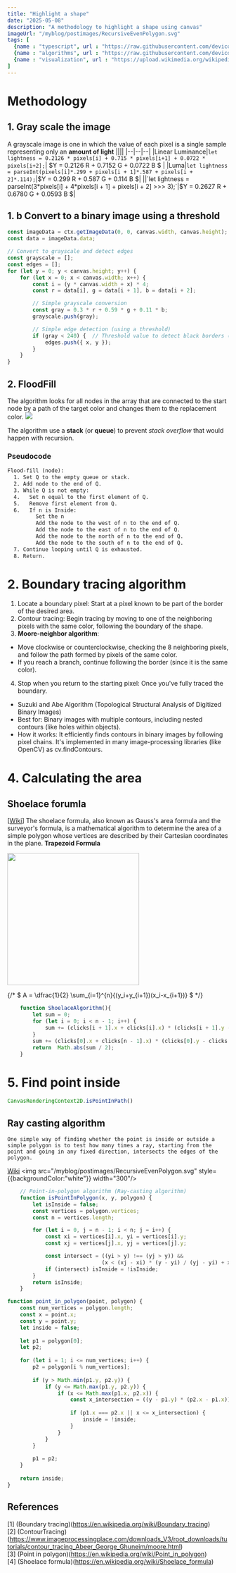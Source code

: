 ```yaml
---
title: "Highlight a shape"
date: "2025-05-08"
description: "A methodology to highlight a shape using canvas"
imageUrl: "/myblog/postimages/RecursiveEvenPolygon.svg"
tags: [
  {name : "typescript", url : "https://raw.githubusercontent.com/devicons/devicon/master/icons/postgresql/postgresql-original-wordmark.svg"},
  {name : "algorithms", url : "https://raw.githubusercontent.com/devicons/devicon/master/icons/react/react-original-wordmark.svg"},
  {name : "visualization", url : "https://upload.wikimedia.org/wikipedia/commons/c/c3/Python-logo-notext.svg"}
]
---
```


# Methodology
## 1. Gray scale the image
A grayscale image is one in which the value of each pixel is a single sample representing only an **amount of light**
||||
|--|--|--|
|Linear Luminance|`let lightness = 0.2126 * pixels[i] + 0.715 * pixels[i+1] + 0.0722 * pixels[i+2];`| $Y = 0.2126 R + 0.7152 G + 0.0722 B $ |
|Luma|`let lightness = parseInt(pixels[i]*.299 + pixels[i + 1]*.587 + pixels[i + 2]*.114);`|$Y = 0.299 R + 0.587 G + 0.114 B $|
||`let lightness = parseInt(3*pixels[i] + 4*pixels[i + 1] + pixels[i + 2] >>> 3);`|$Y = 0.2627 R + 0.6780 G + 0.0593 B $|

## 1. b Convert to a binary image using a threshold
```js
const imageData = ctx.getImageData(0, 0, canvas.width, canvas.height);
const data = imageData.data;

// Convert to grayscale and detect edges
const grayscale = [];
const edges = [];
for (let y = 0; y < canvas.height; y++) {
    for (let x = 0; x < canvas.width; x++) {
        const i = (y * canvas.width + x) * 4;
        const r = data[i], g = data[i + 1], b = data[i + 2];

        // Simple grayscale conversion
        const gray = 0.3 * r + 0.59 * g + 0.11 * b;
        grayscale.push(gray);

        // Simple edge detection (using a threshold)
        if (gray < 240) {  // Threshold value to detect black borders (128 Default)
            edges.push({ x, y });
        }
    }
}
```
## 2. FloodFill
The algorithm looks for all nodes in the array that are connected to the start node by a path of the target color and changes them to the replacement color.
<img src="/myblog/postimages/Recursive_Flood_Fill_4_(aka).gif"/>

The algorithm use a  **stack** (or **queue**) to prevent *stack overflow* that would happen with recursion.
### Pseudocode
```txt
Flood-fill (node):
  1. Set Q to the empty queue or stack.
  2. Add node to the end of Q.
  3. While Q is not empty:
  4.   Set n equal to the first element of Q.
  5.   Remove first element from Q.
  6.   If n is Inside:
         Set the n
         Add the node to the west of n to the end of Q.
         Add the node to the east of n to the end of Q.
         Add the node to the north of n to the end of Q.
         Add the node to the south of n to the end of Q.
  7. Continue looping until Q is exhausted.
  8. Return.
  ```
# 2. Boundary tracing algorithm
1. Locate a boundary pixel: Start at a pixel known to be part of the border of the desired area.
2. Contour tracing: Begin tracing by moving to one of the neighboring pixels with the same color, following the boundary of the shape.
3. **Moore-neighbor algorithm**:
- Move clockwise or counterclockwise, checking the 8 neighboring pixels, and follow the path formed by pixels of the same color.
- If you reach a branch, continue following the border (since it is the same color).
4. Stop when you return to the starting pixel: Once you've fully traced the boundary.

- Suzuki and Abe Algorithm (Topological Structural Analysis of Digitized Binary Images)
- Best for: Binary images with multiple contours, including nested contours (like holes within objects).
- How it works: It efficiently finds contours in binary images by following pixel chains. It's implemented in many image-processing libraries (like OpenCV) as cv.findContours.

# 4. Calculating the area
## Shoelace forumla

[[Wiki](https://en.wikipedia.org/wiki/Shoelace_formula)] The shoelace formula, also known as Gauss's area formula and the surveyor's formula, is a mathematical algorithm to determine the area of a simple polygon whose vertices are described by their Cartesian coordinates in the plane.
**Trapezoid Formula**


<div style={{display:"flex", gap:"3rem"}}>
<img src="/myblog/postimages/Trapez-formel-prinz.svg.png" style={{backgroundColor:"white"}} width="300"/>
<div>

{/* $ A = \dfrac{1}{2} \sum_{i=1}^{n}{(y_i+y_{i+1})(x_i-x_{i+1})} $ */}


```js
    function ShoelaceAlgorithm(){
        let sum = 0;
        for (let i = 0; i < n - 1; i++) {
            sum += (clicks[i + 1].x + clicks[i].x) * (clicks[i + 1].y - clicks[i].y)
        }
        sum += (clicks[0].x + clicks[n - 1].x) * (clicks[0].y - clicks[n - 1].y)
        return  Math.abs(sum / 2);
    }
```
</div></div>

# 5. Find point inside
```js 
CanvasRenderingContext2D.isPointInPath()
```
## Ray casting algorithm
    One simple way of finding whether the point is inside or outside a simple polygon is to test how many times a ray, starting from the point and going in any fixed direction, intersects the edges of the polygon. 
[Wiki](https://en.wikipedia.org/wiki/Point_in_polygon)
<img src="/myblog/postimages/RecursiveEvenPolygon.svg" style={{backgroundColor:"white"}} width="300"/>
```js
    // Point-in-polygon algorithm (Ray-casting algorithm)
    function isPointInPolygon(x, y, polygon) {
        let isInside = false;
        const vertices = polygon.vertices;
        const n = vertices.length;

        for (let i = 0, j = n - 1; i < n; j = i++) {
            const xi = vertices[i].x, yi = vertices[i].y;
            const xj = vertices[j].x, yj = vertices[j].y;

            const intersect = ((yi > y) !== (yj > y)) &&
                              (x < (xj - xi) * (y - yi) / (yj - yi) + xi);
            if (intersect) isInside = !isInside;
        }
        return isInside;
    }
```
```js
function point_in_polygon(point, polygon) {
    const num_vertices = polygon.length;
    const x = point.x;
    const y = point.y;
    let inside = false;
 
    let p1 = polygon[0];
    let p2;
 
    for (let i = 1; i <= num_vertices; i++) {
        p2 = polygon[i % num_vertices];
 
        if (y > Math.min(p1.y, p2.y)) {
            if (y <= Math.max(p1.y, p2.y)) {
                if (x <= Math.max(p1.x, p2.x)) {
                    const x_intersection = ((y - p1.y) * (p2.x - p1.x)) / (p2.y - p1.y) + p1.x;
 
                    if (p1.x === p2.x || x <= x_intersection) {
                        inside = !inside;
                    }
                }
            }
        }
 
        p1 = p2;
    }
 
    return inside;
}
```

## References

<a id="1">[1]</a> (Boundary tracing)(https://en.wikipedia.org/wiki/Boundary_tracing)  
<a id="1">[2]</a> (ContourTracing)(https://www.imageprocessingplace.com/downloads_V3/root_downloads/tutorials/contour_tracing_Abeer_George_Ghuneim/moore.html)  
<a id="1">[3]</a> (Point in polygon)(https://en.wikipedia.org/wiki/Point_in_polygon)  
<a id="1">[4]</a> (Shoelace formula)(https://en.wikipedia.org/wiki/Shoelace_formula)  

